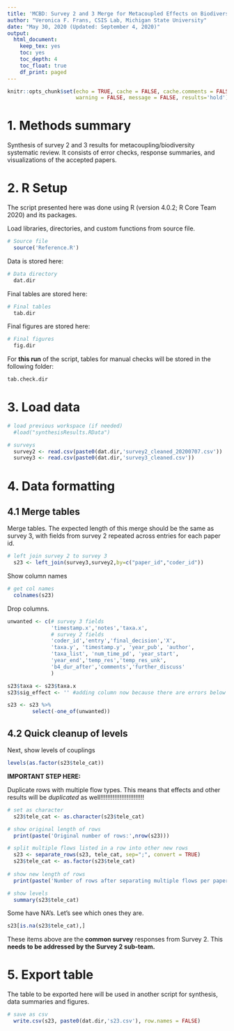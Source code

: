 ```yaml
---
title: 'MCBD: Survey 2 and 3 Merge for Metacoupled Effects on Biodiversity'
author: "Veronica F. Frans, CSIS Lab, Michigan State University"
date: "May 30, 2020 (Updated: September 4, 2020)"
output: 
  html_document:
    keep_tex: yes
    toc: yes
    toc_depth: 4
    toc_float: true
    df_print: paged
---
```


```r
knitr::opts_chunk$set(echo = TRUE, cache = FALSE, cache.comments = FALSE,
                      warning = FALSE, message = FALSE, results='hold')
```

# 1. Methods summary

Synthesis of survey 2 and 3 results for metacoupling/biodiversity systematic review. It consists of error checks, response summaries, and visualizations of the accepted papers.

# 2. R Setup

The script presented here was done using R (version 4.0.2; R Core Team 2020) and its packages.

Load libraries, directories, and custom functions from source file.

```r
# Source file
  source('Reference.R')
```

Data is stored here:

```r
# Data directory
  dat.dir
```

Final tables are stored here:

```r
# Final tables
  tab.dir
```

Final figures are stored here:

```r
# Final figures
  fig.dir
```

For **this run** of the script, tables for manual checks will be stored in the following folder:

```r
tab.check.dir
```

# 3. Load data

```r
# load previous workspace (if needed)
  #load("synthesisResults.RData")

# surveys
  survey2 <- read.csv(paste0(dat.dir,'survey2_cleaned_20200707.csv'))
  survey3 <- read.csv(paste0(dat.dir,'survey3_cleaned.csv'))
```

# 4. Data formatting

## 4.1 Merge tables

Merge tables. The expected length of this merge should be the same as survey 3, with fields from survey 2 repeated across entries for each paper id. 

```r
# left join survey 2 to survey 3
  s23 <- left_join(survey3,survey2,by=c("paper_id","coder_id"))
```

Show column names

```r
# get col names
  colnames(s23)
```

Drop columns.

```r
unwanted <- c(# survey 3 fields
              'timestamp.x','notes','taxa.x',
              # survey 2 fields
              'coder_id','entry','final_decision','X',
              'taxa.y', 'timestamp.y', 'year_pub', 'author',
              'taxa_list', 'num_time_pd', 'year_start',
              'year_end','temp_res','temp_res_unk',
              'b4_dur_after','comments','further_discuss'
              )

s23$taxa <- s23$taxa.x
s23$sig_effect <- '' #adding column now because there are errors below

s23 <- s23 %>%
        select(-one_of(unwanted))
```

## 4.2 Quick cleanup of levels

Next, show levels of couplings

```r
levels(as.factor(s23$tele_cat))
```

**IMPORTANT STEP HERE:** 

Duplicate rows with multiple flow types. This means that effects and other results will be *duplicated* as well!!!!!!!!!!!!!!!!!!!!!!!!!

```r
# set as character
  s23$tele_cat <- as.character(s23$tele_cat)

# show original length of rows
  print(paste('Original number of rows:',nrow(s23)))

# split multiple flows listed in a row into other new rows
  s23 <- separate_rows(s23, tele_cat, sep=";", convert = TRUE)
  s23$tele_cat <- as.factor(s23$tele_cat)
  
# show new length of rows
  print(paste('Number of rows after separating multiple flows per paper:',nrow(s23)))

# show levels
  summary(s23$tele_cat)
```

Some have NA's. Let's see which ones they are.

```r
s23[is.na(s23$tele_cat),]
```

These items above are the **common survey** responses from Survey 2. This **needs to be addressed by the Survey 2 sub-team.**

# 5. Export table

The table to be exported here will be used in another script for synthesis, data summaries and figures.

```r
# save as csv
  write.csv(s23, paste0(dat.dir,'s23.csv'), row.names = FALSE)
```

